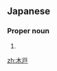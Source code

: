 ==Japanese==
{{ja-kanjitab|き|と|r=y|k2=ど|yomi=k}}

===Proper noun===
{{ja-pos|きど|proper}}

# {{surname|lang=ja|sort=きど}}

[[zh:木戸]]